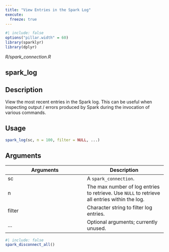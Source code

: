 ```yaml
---
title: "View Entries in the Spark Log"
execute:
  freeze: true
---
```


```r
#| include: false
options("pillar.width" = 60)
library(sparklyr) 
library(dplyr)
```

*R/spark_connection.R*

## spark_log

## Description
View the most recent entries in the Spark log. This can be useful when inspecting output / errors produced by Spark during the invocation of various commands. 


## Usage
```r
spark_log(sc, n = 100, filter = NULL, ...) 
```

## Arguments
|Arguments|Description|
|---|---|
| sc | A `spark_connection`. |
| n | The max number of log entries to retrieve. Use `NULL` to retrieve all entries within the log. |
| filter | Character string to filter log entries. |
| ... | Optional arguments; currently unused. |








```r
#| include: false
spark_disconnect_all()
```
